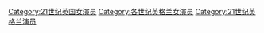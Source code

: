 [[Category:21世纪英国女演员|Category:21世纪英国女演员]]
[[Category:各世纪英格兰女演员|Category:各世纪英格兰女演员]]
[[Category:21世纪英格兰演员|Category:21世纪英格兰演员]]